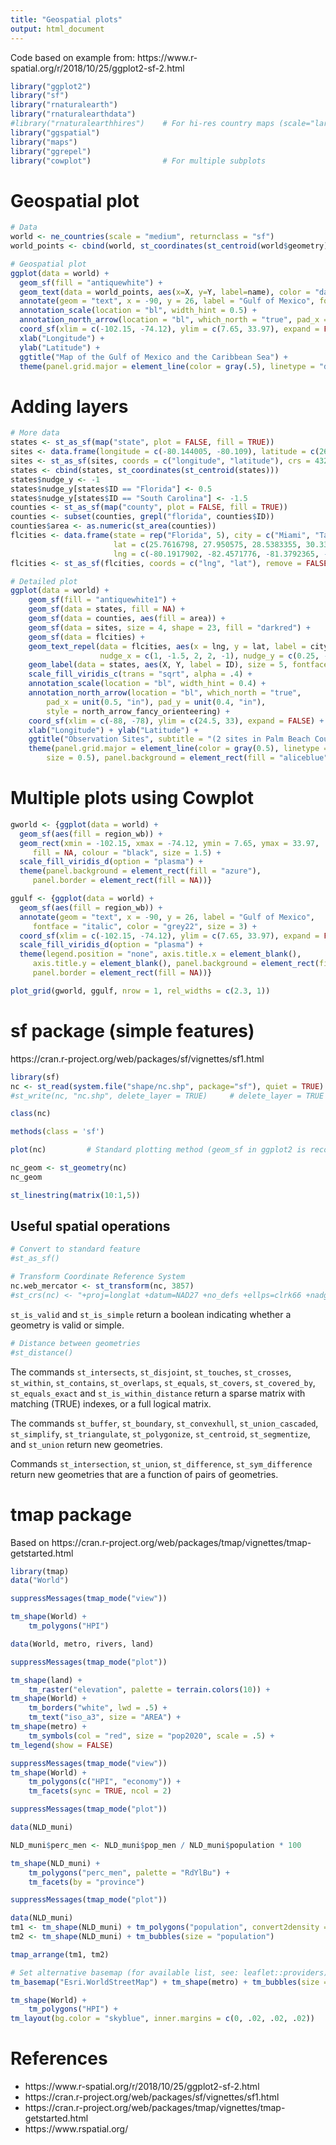 ```yaml
---
title: "Geospatial plots"
output: html_document
---
```


Code based on example from: https://www.r-spatial.org/r/2018/10/25/ggplot2-sf-2.html

```r
library("ggplot2")
library("sf")
library("rnaturalearth")
library("rnaturalearthdata")
#library("rnaturalearthhires")    # For hi-res country maps (scale="large")
library("ggspatial")
library("maps")
library("ggrepel")
library("cowplot")                # For multiple subplots
```


# Geospatial plot

```r
# Data
world <- ne_countries(scale = "medium", returnclass = "sf")
world_points <- cbind(world, st_coordinates(st_centroid(world$geometry)))

# Geospatial plot
ggplot(data = world) + 
  geom_sf(fill = "antiquewhite") + 
  geom_text(data = world_points, aes(x=X, y=Y, label=name), color = "darkblue", fontface = "bold", check_overlap = FALSE) + 
  annotate(geom = "text", x = -90, y = 26, label = "Gulf of Mexico", fontface = "italic", color = "grey22", size = 6) + 
  annotation_scale(location = "bl", width_hint = 0.5) + 
  annotation_north_arrow(location = "bl", which_north = "true", pad_x = unit(1.4, "cm"), pad_y = unit(.8, "cm"), style = north_arrow_fancy_orienteering) + 
  coord_sf(xlim = c(-102.15, -74.12), ylim = c(7.65, 33.97), expand = FALSE) + 
  xlab("Longitude") + 
  ylab("Latitude") + 
  ggtitle("Map of the Gulf of Mexico and the Caribbean Sea") + 
  theme(panel.grid.major = element_line(color = gray(.5), linetype = "dashed", size = 0.5), panel.background = element_rect(fill = "aliceblue"))
```


# Adding layers

```r
# More data
states <- st_as_sf(map("state", plot = FALSE, fill = TRUE))
sites <- data.frame(longitude = c(-80.144005, -80.109), latitude = c(26.479005, 26.83))
sites <- st_as_sf(sites, coords = c("longitude", "latitude"), crs = 4326, agr = "constant")
states <- cbind(states, st_coordinates(st_centroid(states)))
states$nudge_y <- -1
states$nudge_y[states$ID == "Florida"] <- 0.5
states$nudge_y[states$ID == "South Carolina"] <- -1.5
counties <- st_as_sf(map("county", plot = FALSE, fill = TRUE))
counties <- subset(counties, grepl("florida", counties$ID))
counties$area <- as.numeric(st_area(counties))
flcities <- data.frame(state = rep("Florida", 5), city = c("Miami", "Tampa", "Orlando", "Jacksonville", "Sarasota"), 
                       lat = c(25.7616798, 27.950575, 28.5383355, 30.3321838, 27.3364347), 
                       lng = c(-80.1917902, -82.4571776, -81.3792365, -81.655651, -82.5306527))
flcities <- st_as_sf(flcities, coords = c("lng", "lat"), remove = FALSE,crs = 4326, agr = "constant")

# Detailed plot
ggplot(data = world) +
    geom_sf(fill = "antiquewhite1") +
    geom_sf(data = states, fill = NA) + 
    geom_sf(data = counties, aes(fill = area)) +
    geom_sf(data = sites, size = 4, shape = 23, fill = "darkred") +
    geom_sf(data = flcities) +
    geom_text_repel(data = flcities, aes(x = lng, y = lat, label = city), fontface = "bold", 
                    nudge_x = c(1, -1.5, 2, 2, -1), nudge_y = c(0.25, -0.25, 0.5, 0.5, -0.5)) +
    geom_label(data = states, aes(X, Y, label = ID), size = 5, fontface = "bold", nudge_y = states$nudge_y) +
    scale_fill_viridis_c(trans = "sqrt", alpha = .4) +
    annotation_scale(location = "bl", width_hint = 0.4) +
    annotation_north_arrow(location = "bl", which_north = "true", 
        pad_x = unit(0.5, "in"), pad_y = unit(0.4, "in"),
        style = north_arrow_fancy_orienteering) +
    coord_sf(xlim = c(-88, -78), ylim = c(24.5, 33), expand = FALSE) +
    xlab("Longitude") + ylab("Latitude") +
    ggtitle("Observation Sites", subtitle = "(2 sites in Palm Beach County, Florida)") +
    theme(panel.grid.major = element_line(color = gray(0.5), linetype = "dashed", 
        size = 0.5), panel.background = element_rect(fill = "aliceblue"))
```



# Multiple plots using Cowplot

```r
gworld <- {ggplot(data = world) +
  geom_sf(aes(fill = region_wb)) +
  geom_rect(xmin = -102.15, xmax = -74.12, ymin = 7.65, ymax = 33.97, 
     fill = NA, colour = "black", size = 1.5) +
  scale_fill_viridis_d(option = "plasma") +
  theme(panel.background = element_rect(fill = "azure"),
     panel.border = element_rect(fill = NA))}

ggulf <- {ggplot(data = world) +
  geom_sf(aes(fill = region_wb)) +
  annotate(geom = "text", x = -90, y = 26, label = "Gulf of Mexico", 
     fontface = "italic", color = "grey22", size = 3) +
  coord_sf(xlim = c(-102.15, -74.12), ylim = c(7.65, 33.97), expand = FALSE) +
  scale_fill_viridis_d(option = "plasma") +
  theme(legend.position = "none", axis.title.x = element_blank(), 
     axis.title.y = element_blank(), panel.background = element_rect(fill = "azure"), 
     panel.border = element_rect(fill = NA))}

plot_grid(gworld, ggulf, nrow = 1, rel_widths = c(2.3, 1))
```




# sf package (simple features)

https://cran.r-project.org/web/packages/sf/vignettes/sf1.html


```r
library(sf)
nc <- st_read(system.file("shape/nc.shp", package="sf"), quiet = TRUE)
#st_write(nc, "nc.shp", delete_layer = TRUE)     # delete_layer = TRUE overwrites existing layer
```

```r
class(nc)
```


```r
methods(class = 'sf')
```


```r
plot(nc)         # Standard plotting method (geom_sf in ggplot2 is recommended)
```



```r
nc_geom <- st_geometry(nc)
nc_geom
```

```r
st_linestring(matrix(10:1,5))
```


## Useful spatial operations

```r
# Convert to standard feature
#st_as_sf()
```


```r
# Transform Coordinate Reference System
nc.web_mercator <- st_transform(nc, 3857)
#st_crs(nc) <- "+proj=longlat +datum=NAD27 +no_defs +ellps=clrk66 +nadgrids=@conus,@alaska,@ntv2_0.gsb,@ntv1_can.dat"
```

`st_is_valid` and `st_is_simple` return a boolean indicating whether a geometry is valid or simple.


```r
# Distance between geometries
#st_distance()
```

The commands `st_intersects`, `st_disjoint`, `st_touches`, `st_crosses`, `st_within`, `st_contains`, `st_overlaps`, `st_equals`, `st_covers`, `st_covered_by`, `st_equals_exact` and `st_is_within_distance` return a sparse matrix with matching (TRUE) indexes, or a full logical matrix.

The commands `st_buffer`, `st_boundary`, `st_convexhull`, `st_union_cascaded`, `st_simplify`, `st_triangulate`, `st_polygonize`, `st_centroid`, `st_segmentize`, and `st_union` return new geometries.

Commands `st_intersection`, `st_union`, `st_difference`, `st_sym_difference` return new geometries that are a function of pairs of geometries.



# tmap package

Based on https://cran.r-project.org/web/packages/tmap/vignettes/tmap-getstarted.html

```r
library(tmap)
data("World")
```


```r
suppressMessages(tmap_mode("view"))

tm_shape(World) +
    tm_polygons("HPI")
```


```r
data(World, metro, rivers, land)

suppressMessages(tmap_mode("plot"))

tm_shape(land) +
    tm_raster("elevation", palette = terrain.colors(10)) +
tm_shape(World) +
    tm_borders("white", lwd = .5) +
    tm_text("iso_a3", size = "AREA") +
tm_shape(metro) +
    tm_symbols(col = "red", size = "pop2020", scale = .5) +
tm_legend(show = FALSE)
```


```r
suppressMessages(tmap_mode("view"))
tm_shape(World) +
    tm_polygons(c("HPI", "economy")) +
    tm_facets(sync = TRUE, ncol = 2)
```

```r
suppressMessages(tmap_mode("plot"))

data(NLD_muni)

NLD_muni$perc_men <- NLD_muni$pop_men / NLD_muni$population * 100

tm_shape(NLD_muni) +
    tm_polygons("perc_men", palette = "RdYlBu") +
    tm_facets(by = "province")
```


```r
suppressMessages(tmap_mode("plot"))

data(NLD_muni)
tm1 <- tm_shape(NLD_muni) + tm_polygons("population", convert2density = TRUE)
tm2 <- tm_shape(NLD_muni) + tm_bubbles(size = "population")

tmap_arrange(tm1, tm2)
```


```r
# Set alternative basemap (for available list, see: leaflet::providers)
tm_basemap("Esri.WorldStreetMap") + tm_shape(metro) + tm_bubbles(size = "pop2020", col = "red")
```


```r
tm_shape(World) +
    tm_polygons("HPI") +
tm_layout(bg.color = "skyblue", inner.margins = c(0, .02, .02, .02))
```





# References

- https://www.r-spatial.org/r/2018/10/25/ggplot2-sf-2.html
- https://cran.r-project.org/web/packages/sf/vignettes/sf1.html
- https://cran.r-project.org/web/packages/tmap/vignettes/tmap-getstarted.html 
- https://www.rspatial.org/